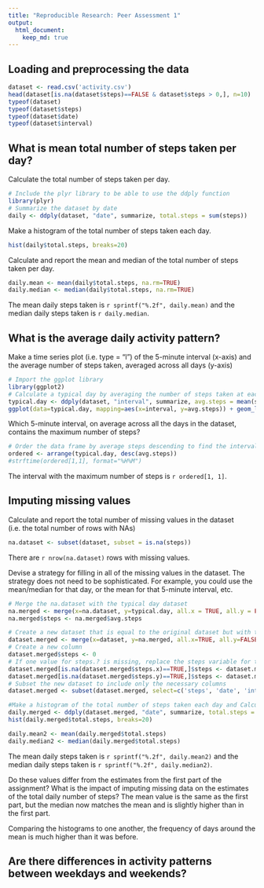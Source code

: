 ```yaml
---
title: "Reproducible Research: Peer Assessment 1"
output: 
  html_document:
    keep_md: true
---
```



## Loading and preprocessing the data
```r
dataset <- read.csv('activity.csv')
head(dataset[is.na(dataset$steps)==FALSE & dataset$steps > 0,], n=10)
typeof(dataset)
typeof(dataset$steps)
typeof(dataset$date)
typeof(dataset$interval)
```

## What is mean total number of steps taken per day?
Calculate the total number of steps taken per day.
```r
# Include the plyr library to be able to use the ddply function
library(plyr)
# Summarize the dataset by date
daily <- ddply(dataset, "date", summarize, total.steps = sum(steps))
```

Make a histogram of the total number of steps taken each day.
```r
hist(daily$total.steps, breaks=20)
```

Calculate and report the mean and median of the total number of steps taken per day.
```r
daily.mean <- mean(daily$total.steps, na.rm=TRUE)
daily.median <- median(daily$total.steps, na.rm=TRUE)
```
The mean daily steps taken is `r sprintf("%.2f", daily.mean)` and the median daily steps taken is `r daily.median`.

## What is the average daily activity pattern?
Make a time series plot (i.e. type = "l") of the 5-minute interval (x-axis) and the average number of steps taken, averaged across all days (y-axis)
```r
# Import the ggplot library
library(ggplot2)
# Calculate a typical day by averaging the number of steps taken at each interval
typical.day <- ddply(dataset, "interval", summarize, avg.steps = mean(steps, na.rm=TRUE))
ggplot(data=typical.day, mapping=aes(x=interval, y=avg.steps)) + geom_line()
```

Which 5-minute interval, on average across all the days in the dataset, contains the maximum number of steps?
```r
# Order the data frame by average steps descending to find the interval with the most steps
ordered <- arrange(typical.day, desc(avg.steps))
#strftime(ordered[1,1], format="%H%M")
```
The interval with the maximum number of steps is ```r ordered[1, 1]```.

## Imputing missing values
Calculate and report the total number of missing values in the dataset (i.e. the total number of rows with NAs)
```r
na.dataset <- subset(dataset, subset = is.na(steps))
```
There are ```r nrow(na.dataset)``` rows with missing values.

Devise a strategy for filling in all of the missing values in the dataset. The strategy does not need to be sophisticated. For example, you could use the mean/median for that day, or the mean for that 5-minute interval, etc.
```r
# Merge the na.dataset with the typical day dataset
na.merged <- merge(x=na.dataset, y=typical.day, all.x = TRUE, all.y = FALSE, by = 'interval')
na.merged$steps <- na.merged$avg.steps

# Create a new dataset that is equal to the original dataset but with the missing data filled in.
dataset.merged <- merge(x=dataset, y=na.merged, all.x=TRUE, all.y=FALSE, by=c('date','interval'))
# Create a new column
dataset.merged$steps <- 0
# If one value for steps.? is missing, replace the steps variable for the one that is set
dataset.merged[is.na(dataset.merged$steps.x)==TRUE,]$steps <- dataset.merged[is.na(dataset.merged$steps.x)==TRUE,]$steps.y
dataset.merged[is.na(dataset.merged$steps.y)==TRUE,]$steps <- dataset.merged[is.na(dataset.merged$steps.y)==TRUE,]$steps.x
# Subset the new dataset to include only the necessary columns
dataset.merged <- subset(dataset.merged, select=c('steps', 'date', 'interval'))

#Make a histogram of the total number of steps taken each day and Calculate and report the mean and median total number of steps taken per day.
daily.merged <- ddply(dataset.merged, "date", summarize, total.steps = sum(steps))
hist(daily.merged$total.steps, breaks=20)

daily.mean2 <- mean(daily.merged$total.steps)
daily.median2 <- median(daily.merged$total.steps)
```
The mean daily steps taken is `r sprintf("%.2f", daily.mean2)` and the median daily steps taken is `r sprintf("%.2f", daily.median2)`.

Do these values differ from the estimates from the first part of the assignment? What is the impact of imputing missing data on the estimates of the total daily number of steps?
The mean value is the same as the first part, but the median now matches the mean and is slightly higher than in the first part.

Comparing the histograms to one another, the frequency of days around the mean is much higher than it was before.

## Are there differences in activity patterns between weekdays and weekends?

